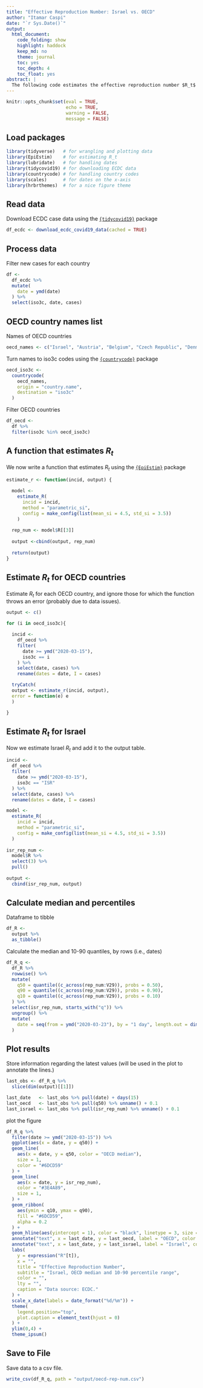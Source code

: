 ```yaml
---
title: "Effective Reproduction Number: Israel vs. OECD"
author: "Itamar Caspi"
date: "`r Sys.Date()`"
output:
  html_document:
    code_folding: show
    highlight: haddock
    keep_md: no
    theme: journal
    toc: yes
    toc_depth: 4
    toc_float: yes
abstract: |
  The following code estimates the effective reproduction number $R_t$ for Israel and compares it to the distribution of other OECD countries' $R_t$ over time.
---
```


```r
knitr::opts_chunk$set(eval = TRUE,
                      echo = TRUE,
                      warning = FALSE,
                      message = FALSE)
```

## Load packages

```r
library(tidyverse)   # for wrangling and plotting data
library(EpiEstim)    # for estimating R_t
library(lubridate)   # for handling dates
library(tidycovid19) # for downloading ECDC data
library(countrycode) # for handling country codes
library(scales)      # for dates on the x-axis
library(hrbrthemes)  # for a nice figure theme
```

## Read data

Download ECDC case data using the [`{tidycovid19}`](https://joachim-gassen.github.io/tidycovid19/) package

```r
df_ecdc <- download_ecdc_covid19_data(cached = TRUE)
```

## Process data

Filter new cases for each country

```r
df <- 
  df_ecdc %>% 
  mutate(
    date = ymd(date)
  ) %>% 
  select(iso3c, date, cases)
```

## OECD country names list

Names of OECD countries

```r
oecd_names <- c("Israel", "Austria", "Belgium", "Czech Republic", "Denmark", "Estonia", "Finland", "France", "Germany", "Greece", "Hungary", "Iceland", "Ireland", "Italy", "Latvia", "Luxembourg", "Netherlands", "Norway", "Poland", "Portugal", "Slovak Republic", "Slovenia", "Spain", "Sweden", "Switzerland", "United Kingdom",  "Canada", "Chile", "Mexico", "United States", "Australia", "Japan", "Korea", "New Zealand", "Turkey")
```

Turn names to iso3c codes using the [`{countrycode}`](https://cran.r-project.org/web/packages/countrycode/countrycode.pdf) package

```r
oecd_iso3c <- 
  countrycode(
    oecd_names,
    origin = "country.name",
    destination = "iso3c"
  )
```

Filter OECD countries
```r
df_oecd <- 
  df %>% 
  filter(iso3c %in% oecd_iso3c) 
```

## A function that estimates $R_t$

We now write a function that estimates $R_t$ using the [`{EpiEstim}`](https://cran.r-project.org/web/packages/EpiEstim/index.html) package
```r
estimate_r <- function(incid, output) {
  
  model <- 
    estimate_R(
      incid = incid, 
      method = "parametric_si",
      config = make_config(list(mean_si = 4.5, std_si = 3.5))
    )
  
  rep_num <- model$R[[3]]
    
  output <-cbind(output, rep_num)
  
  return(output)
}
```

## Estimate $R_t$ for OECD countries

Estimate $R_t$ for each OECD country, and ignore those for which the function throws an error (probably due to data issues).
```r
output <- c()

for (i in oecd_iso3c){

  incid <- 
    df_oecd %>%
    filter(
      date >= ymd("2020-03-15"),
      iso3c == i
    ) %>%
    select(date, cases) %>%
    rename(dates = date, I = cases)

  tryCatch(
  output <- estimate_r(incid, output),
  error = function(e) e
  )

}
```

## Estimate $R_t$ for Israel

Now we estimate Israel $R_t$ and add it to the output table.
```r
incid <- 
  df_oecd %>%
  filter(
    date >= ymd("2020-03-15"),
    iso3c == "ISR"
  ) %>%
  select(date, cases) %>%
  rename(dates = date, I = cases)

model <- 
  estimate_R(
    incid = incid, 
    method = "parametric_si",
    config = make_config(list(mean_si = 4.5, std_si = 3.5))
  )
  
isr_rep_num <- 
  model$R %>% 
  select(3) %>% 
  pull()
    
output <- 
  cbind(isr_rep_num, output)
```

## Calculate median and percentiles

Dataframe to tibble
```r
df_R <- 
  output %>% 
  as_tibble()
```

Calculate the median and 10-90 quantiles, by rows (i.e., dates)
```r
df_R_q <- 
  df_R %>% 
  rowwise() %>% 
  mutate(
    q50 = quantile((c_across(rep_num:V29)), probs = 0.50),
    q90 = quantile((c_across(rep_num:V29)), probs = 0.90),
    q10 = quantile((c_across(rep_num:V29)), probs = 0.10)
  ) %>%
  select(isr_rep_num, starts_with("q")) %>% 
  ungroup() %>% 
  mutate(
    date = seq(from = ymd("2020-03-23"), by = "1 day", length.out = dim(output)[[1]])
  )
```

## Plot results

Store information regarding the latest values (will be used in the plot to annotate the lines.)

```r
last_obs <- df_R_q %>% 
  slice(dim(output)[[1]])

last_date   <- last_obs %>% pull(date) + days(15)
last_oecd   <- last_obs %>% pull(q50) %>% unname() + 0.1
last_israel <- last_obs %>% pull(isr_rep_num) %>% unname() + 0.1
```

plot the figure

```r
df_R_q %>% 
  filter(date >= ymd("2020-03-15")) %>% 
  ggplot(aes(x = date, y = q50)) +
  geom_line(
    aes(x = date, y = q50, color = "OECD median"),
    size = 1,
    color = "#6DCD59"
  ) +
  geom_line(
    aes(x = date, y = isr_rep_num),
    color = "#3E4A89",
    size = 1,
  ) +
  geom_ribbon(
    aes(ymin = q10, ymax = q90),
    fill = "#6DCD59",
    alpha = 0.2
  ) +
  geom_hline(aes(yintercept = 1), color = "black", linetype = 3, size = 0.5) +
  annotate("text", x = last_date, y = last_oecd, label = "OECD", color = "#6DCD59") +
  annotate("text", x = last_date, y = last_israel, label = "Israel", color = "#3E4A89") +
  labs(
    y = expression("R"[t]),
    x = "",
    title = "Effective Reproduction Number",
    subtitle = "Israel, OECD median and 10-90 percentile range",
    color = "",
    lty = "",
    caption = "Data source: ECDC."
  ) +
  scale_x_date(labels = date_format("%d/%m")) +
  theme(
    legend.position="top",
    plot.caption = element_text(hjust = 0)
  ) +
  ylim(0,4) +
  theme_ipsum()
```

## Save to File

Save data to a csv file.
```r
write_csv(df_R_q, path = "output/oecd-rep-num.csv")
```
